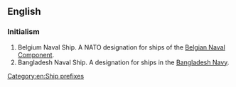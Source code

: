 ==English==
{{wikipedia|Ship prefix}}

===Initialism===
{{en-initialism}}

# Belgium Naval Ship. A NATO designation for ships of the [[w:Belgian Naval Component|Belgian Naval Component]].
# Bangladesh Naval Ship. A designation for ships in the [[w:Bangladesh Navy|Bangladesh Navy]].

[[Category:en:Ship prefixes]]